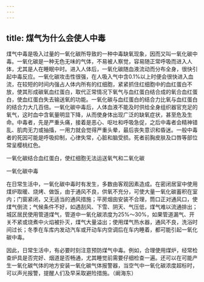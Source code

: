 ```yaml
---
---
---
```

title: 煤气为什么会使人中毒
---






煤气中毒是吸入过量的一氧化碳所导致的一种中毒缺氧现象，因而又叫一氧化碳中毒。一氧化碳是一种无色无味的气体，不易被人察觉，容易随正常呼吸而进入人体，尤其是人在睡眠中时。进入人体后，一氧化碳随血液流动而分布全身，很快引起中毒反应。一氧化碳攻击性很强，在人吸入气中含0.1%以上时便会很快进入血流，在较短的时间内强占人体内所有的红细胞，紧紧抓住红细胞中的血红蛋白不放，使其形成碳氧血红蛋白，取代正常情况下氧气与血红蛋白结合成的氧合血红蛋白，使血红蛋白失去输送氧的功能。一氧化碳与血红蛋白的结合力比氧与血红蛋白的结合力大几百倍。一氧化碳中毒后，人体血液不能及时供给全身组织器官充足的氧气，这时血中含氧量明显下降，从而使身体出现广泛的缺氧症状，甚至危及生命。中毒者，先是严重头痛，接着是恶心、呕吐和呼吸急促，之后中毒者会精神错乱、肌肉无力或抽搐，一用力就会觉得严重头晕，最后丧失意识和昏迷。一般中毒者的死因可能是呼吸抑制，心律失常，心脏和脑受损。死者前胸皮肤及口唇等部位常呈樱桃红色。

一氧化碳结合血红蛋白，使红细胞无法运送氧气和二氧化碳



一氧化碳中毒



在日常生活中，一氧化碳中毒时有发生，多数由客观因素造成。在密闭居室中使用煤炉取暖、烧烤、做饭，由于通风不良，供氧不充分，可使大量一氧化碳蓄积在室内；门窗紧闭，又无适当的通风措施；平房烟囱安装不合理，筒口正对通风口，使煤气倒流；气候条件不好，如遇刮风、下雪、阴天、气压低，煤气难以流通排出；城区居民使用管道煤气，管道中一氧化碳浓度为25%～30%，如果管道漏气、开关不紧或烧煮中火焰被扑灭，煤气大量溢出；使用煤气热水器，通风不良，洗浴时间过长；冬季在车库内发动汽车或开动车内空调后在车内睡着，都可能引起一氧化碳中毒。

因此，日常生活中，有必要时刻注意预防煤气中毒。例如，合理使用煤炉，经常检查炉具是否完好、烟道是否畅通，尤其睡觉前需要仔细检查一遍。还可以在可能产生一氧化碳气体的地方安装一氧化碳气体报警器，当空气中一氧化碳浓度超标时，可以声光报警，提醒人们及早采取避险措施。（阚海东）